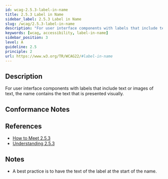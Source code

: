 ```yaml
---
id: wcag-2.5.3-label-in-name
title: 2.5.3 Label in Name
sidebar_label: 2.5.3 Label in Name
slug: /wcag/2.5.3-label-in-name
description: "For user interface components with labels that include text or images of text, the name contains the text that is presented visually."
keywords: [wcag, accessibility, label-in-name]
sidebar_position: 3
level: A
guideline: 2.5
principle: 2
url: https://www.w3.org/TR/WCAG22/#label-in-name
---
```


## Description

For user interface components with labels that include text or images of text, the name contains the text that is presented visually.

## Conformance Notes

<Project name="ads">
</Project>

<Project name="scix">
  <Support/>
</Project>

## References

- [How to Meet 2.5.3](https://www.w3.org/WAI/WCAG22/quickref/#label-in-name)
- [Understanding 2.5.3](https://www.w3.org/WAI/WCAG22/Understanding/label-in-name.html)

## Notes

- A best practice is to have the text of the label at the start of the name.

